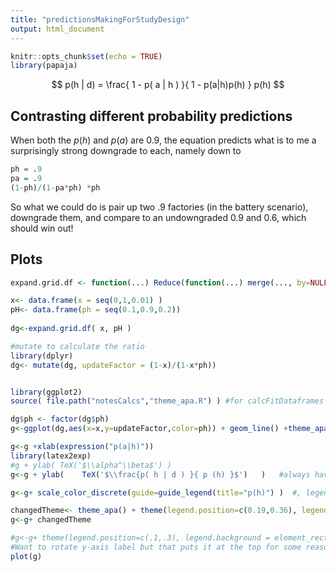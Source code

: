 ```yaml
---
title: "predictionsMakingForStudyDesign"
output: html_document
---
```


```r
knitr::opts_chunk$set(echo = TRUE)
library(papaja)
```

$$
p(h | d) = \frac{ 1 - p( a | h ) }{ 1 - p(a|h)p(h) } p(h)
$$

## Contrasting different probability predictions

When both the $p(h)$ and $p(a)$ are 0.9, the equation predicts what is to me a surprisingly strong downgrade to each, namely down to 

```r
ph = .9
pa = .9
(1-ph)/(1-pa*ph) *ph
```

So what we could do is pair up two .9 factories (in the battery scenario), downgrade them, and compare to an undowngraded 0.9 and 0.6, which should win out!

##  Plots

```r

expand.grid.df <- function(...) Reduce(function(...) merge(..., by=NULL), list(...))

x<- data.frame(x = seq(0,1,0.01) )
pH<- data.frame(ph = seq(0.1,0.9,0.2))
                
dg<-expand.grid.df( x, pH )

#mutate to calculate the ratio
library(dplyr)
dg<- mutate(dg, updateFactor = (1-x)/(1-x*ph))


library(ggplot2)
source( file.path("notesCalcs","theme_apa.R") ) #for calcFitDataframes

dg$ph <- factor(dg$ph)
g<-ggplot(dg,aes(x=x,y=updateFactor,color=ph)) + geom_line() +theme_apa()

g<-g +xlab(expression("p(a|h)"))
library(latex2exp)
#g + ylab( TeX('$\\alpha^\\beta$') )  
g<-g + ylab(    TeX('$\\frac{p( h | d ) }{ p (h) }$')   )   #always have to add backslash within string to interpret backslash

g<-g+ scale_color_discrete(guide=guide_legend(title="p(h)") )  #, legend.position=c(.1,.3), legend.background = element_rect())

changedTheme<- theme_apa() + theme(legend.position=c(0.19,0.36), legend.box.background = element_rect(color="grey"))
g<-g+ changedTheme

#g<-g+ theme(legend.position=c(.1,.3), legend.background = element_rect())
#Want to rotate y-axis label but that puts it at the top for some reason + theme(axis.title.y = element_text(angle=0))
plot(g)
```